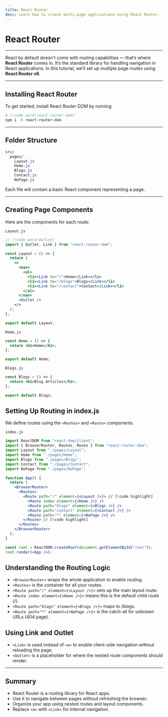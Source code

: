 ```yaml
---
title: React Router
desc: Learn how to create multi-page applications using React Router.
---
```


# React Router

---

React by default doesn't come with routing capabilities — that’s where **React Router** comes in. It’s the standard library for handling navigation in React applications.
In this tutorial, we’ll set up multiple page routes using **React Router v6**.

---

## Installing React Router

To get started, install React Router DOM by running:

```bash
# [!code word:react-router-dom]
npm i -D react-router-dom
```
---

## Folder Structure
```css
src/
  pages/
    Layout.js
    Home.js
    Blogs.js
    Contact.js
    NoPage.js
```
Each file will contain a basic React component representing a page.

---

## Creating Page Components
Here are the components for each route:

`Layout.js`
```jsx
// [!code word:Outlet]
import { Outlet, Link } from "react-router-dom";

const Layout = () => {
  return (
    <>
      <nav>
        <ul>
          <li><Link to="/">Home</Link></li>
          <li><Link to="/blogs">Blogs</Link></li>
          <li><Link to="/contact">Contact</Link></li>
        </ul>
      </nav>
      <Outlet />
    </>
  );
};

export default Layout;

```

`Home.js`
```jsx
const Home = () => {
  return <h1>Home</h1>;
};

export default Home;
```

`Blogs.js`
```jsx
const Blogs = () => {
  return <h1>Blog Articles</h1>;
};

export default Blogs;
```

## Setting Up Routing in index.js
We define routes using the `<Routes>` and `<Route>` components.

`index.js`
```jsx
import ReactDOM from "react-dom/client";
import { BrowserRouter, Routes, Route } from "react-router-dom";
import Layout from "./pages/Layout";
import Home from "./pages/Home";
import Blogs from "./pages/Blogs";
import Contact from "./pages/Contact";
import NoPage from "./pages/NoPage";

function App() {
  return (
    <BrowserRouter>
      <Routes>
        <Route path="/" element={<Layout />}> // [!code highlight]
          <Route index element={<Home />} />
          <Route path="blogs" element={<Blogs />} />
          <Route path="contact" element={<Contact />} />
          <Route path="*" element={<NoPage />} />
        </Route> // [!code highlight]
      </Routes>
    </BrowserRouter>
  );
}

const root = ReactDOM.createRoot(document.getElementById("root"));
root.render(<App />);
```

## Understanding the Routing Logic
- `<BrowserRouter>` wraps the whole application to enable routing.
- `<Routes>` is the container for all your routes.
- `<Route path="/" element={<Layout />}>` sets up the main layout route.
- `<Route index element={<Home />}>` means this is the default child route (/).
- `<Route path="blogs" element={<Blogs />}>` maps to /blogs.
- `<Route path="*" element={<NoPage />}>` is the catch-all for unknown URLs (404 page).

## Using Link and Outlet
- `<Link>` is used instead of `<a>` to enable client-side navigation without reloading the page.
- `<Outlet>` is a placeholder for where the nested route components should render.

---

## Summary
- React Router is a routing library for React apps.
- Use it to navigate between pages without refreshing the browser.
- Organize your app using nested routes and layout components.
- Replace `<a>` with `<Link>` for internal navigation.